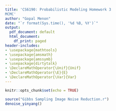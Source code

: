 ```yaml
---
title: 'CS6190: Probabilistic Modeling Homework 3
MCMC'
author: "Gopal Menon"
date: "`r format(Sys.time(), '%d %B, %Y')`"
output:
  pdf_document: default
  html_document:
    df_print: paged
header-includes:
- \usepackage{mathtools}
- \usepackage{amsmath}
- \usepackage{amssymb}
- \usepackage{dirtytalk}
- \DeclareMathOperator{\Unif}{Unif}
- \DeclareMathOperator{\E}{E}
- \DeclareMathOperator{\Var}{Var}
---
```


```r
knitr::opts_chunk$set(echo = TRUE)
```

\hrule

\begin{enumerate}

\item[1.]

\end{enumerate}

\begin{enumerate}

\item[2.] Say you are given data $(X,Y)$, with $X \in \mathbb{R}^d$ and $Y \in \{0,1\}$. The goal is to train a classifier that will predict an unknown class label $\tilde{y}$ from a new data point $\tilde{x}$. Consider the following model:

$$
\begin{aligned} 
Y &\sim Ber \left ( \frac{1}{1+e^{-X^T\beta}}\right ),\\
\beta &\sim N(0,\sigma^2I).
\end{aligned}\\
$$
This is a \textbf{Bayesian logistic regression} model. Your goal is to derive and implement a Hamiltonian Monte Carlo sampler for doing Bayesian inference on $\beta$.

\end{enumerate}

\begin{enumerate}

\item[(a)]Write down the formula for the unormalized posterior of $\beta|Y$, i.e.,

$$
\begin{aligned} 
p(\beta|y;x,\sigma) &\propto \prod_{i=1}^n p(y_i|\beta; x_i)p(\beta; \sigma)\\
&=\prod_{i=1}^n \left (\left [ \frac{1}{1+e^{-x_i^T\beta}} \right ]^{y_i} \left [1- \frac{1}{1+e^{-x_i^T\beta}} \right ]^{1-y_i}\right ) \frac{1}{\sqrt{(2\pi)^k |\sigma^2 I|} }e^{\left (-\frac{1}{2} \beta^T \left ( \sigma^2 I \right )^{-1} \beta\right)}
\end{aligned}\\
$$
\end{enumerate}

\begin{enumerate}

\item[(b)] Show that this posterior is proportional to $exp(-U(\beta))$, where
$$
\begin{aligned} 
U(\beta) = \sum_{i=1}^n (1-y_i) x_i^T \beta + \log(1+e^{-x_i^T\beta}) + \frac{1}{2\sigma^2}\|\beta\|^2
\end{aligned}\\
$$
$$
\begin{aligned} 
p(\beta|y;x,\sigma) &\propto \prod_{i=1}^n \left (\left [ \frac{1}{1+e^{-x_i^T\beta}} \right ]^{y_i} \left [1- \frac{1}{1+e^{-x_i^T\beta}} \right ]^{1-y_i} \right ) \frac{1}{\sqrt{(2\pi)^k |\sigma^2 I|} }e^{\left (-\frac{1}{2} \beta^T \left ( \sigma^2 I \right )^{-1} \beta\right)}\\
&= \prod_{i=1}^n \left ( \left [ \frac{1}{1+e^{-x_i^T\beta}} \right ]^{y_i} \left [\frac{e^{-x_i^T\beta}}{1+e^{-x_i^T\beta}} \right ]^{1-y_i} \right ) \frac{1}{\sqrt{(2\pi)^k |\sigma^2 I|} }e^{\left (-\frac{\|\beta\|^2}{2\sigma^2}   \right)}\\
\log \left ( p(\beta|y;x,\sigma) \right) &\propto -\sum_{i=1}^n y_i \log \left ( 1 + e^{-x_i^T\beta}\right ) + \sum_{i=1}^n (1-y_i).-x_i^T\beta - \sum_{i=1}^n (1 - y_i) \log \left ( 1 + e^{-x_i^T\beta}\right ) -\frac{1}{2\sigma^2}\|\beta\|^2\\
&= -\sum_{i=1}^n y_i \log \left ( 1 + e^{-x_i^T\beta}\right ) - \sum_{i=1}^n (1-y_i) x_i^T\beta - \sum_{i=1}^n \log \left ( 1 + e^{-x_i^T\beta}\right ) + \sum_{i=1}^n y_i \log \left ( 1 + e^{-x_i^T\beta}\right )  -\frac{\|\beta\|^2}{2\sigma^2}\\
&= - \sum_{i=1}^n (1-y_i) x_i^T\beta - \sum_{i=1}^n \log \left ( 1 + e^{-x_i^T\beta}\right )   -\frac{1}{2\sigma^2}\|\beta\|^2\\
\Rightarrow p(\beta|y;x,\sigma)  &\propto exp\left(-U(\beta)\right), \text{where}\\
U(\beta) &= \sum_{i=1}^n (1-y_i) x_i^T\beta + \sum_{i=1}^n \log \left ( 1 + e^{-x_i^T\beta}\right )   +\frac{1}{2\sigma^2}\|\beta\|^2
\end{aligned}\\
$$
\end{enumerate}

```r
source("Gibbs Sampling Image Noise Reduction.r")
denoise_yinyang()
```

